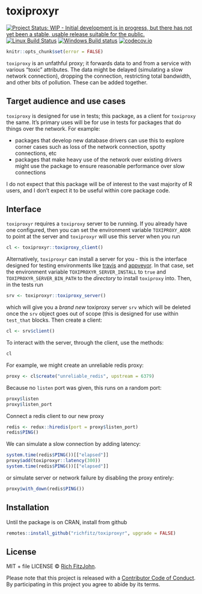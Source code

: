 # toxiproxyr

[![Project Status: WIP - Initial development is in progress, but there has not yet been a stable, usable release suitable for the public.](http://www.repostatus.org/badges/latest/wip.svg)](http://www.repostatus.org/#wip)
[![Linux Build Status](https://travis-ci.org/richfitz/toxiproxyr.svg?branch=master)](https://travis-ci.org/richfitz/toxiproxyr)
[![Windows Build status](https://ci.appveyor.com/api/projects/status/github/richfitz/toxiproxyr?svg=true)](https://ci.appveyor.com/project/richfitz/toxiproxyr)
[![codecov.io](https://codecov.io/github/richfitz/toxiproxyr/coverage.svg?branch=master)](https://codecov.io/github/richfitz/toxiproxyr?branch=master)

```r
knitr::opts_chunk$set(error = FALSE)
```

`toxiproxy` is an unfathful proxy; it forwards data to and from a service with various "toxic" attributes.  The data might be delayed (simulating a slow network connection), dropping the connection, restricting total bandwidth, and other bits of pollution.  These can be added together.

## Target audience and use cases

`toxiproxy` is designed for use in tests; this package, as a client for `toxiproxy` the same.  It's primary uses will be for use in tests for packages that do things over the network.  For example:

* packages that develop new database drivers can use this to explore corner cases such as loss of the network connection, spotty connections, etc
* packages that make heavy use of the network over existing drivers might use the package to ensure reasonable performance over slow connections

I do not expect that this package will be of interest to the vast majority of R users, and I don't expect it to be useful within core package code.

## Interface

`toxiproxyr` requires a `toxiproxy` server to be running.  If you already have one configured, then you can set the environment variable `TOXIPROXY_ADDR` to point at the server and `toxiproxyr` will use this server when you run

```r
cl <- toxiproxyr::toxiproxy_client()
```

Alternatively, `toxiproxyr` can install a server for you - this is the interface designed for testing environments like [travis](https://travis-ci.org) and [appveyor](https://ci.appveyor.com).  In that case, set the environment variable `TOXIPROXYR_SERVER_INSTALL` to `true` and `TOXIPROXYR_SERVER_BIN_PATH` to the *directory* to install `toxiproxy` into.  Then, in the tests run

```r
srv <- toxiproxyr::toxiproxy_server()
```

which will give you a *brand new* toxiproxy server `srv` which will be deleted once the `srv` object goes out of scope (this is designed for use within `test_that` blocks.  Then create a client:

```r
cl <- srv$client()
```

To interact with the server, through the client, use the methods:

```r
cl
```

For example, we might create an unreliable redis proxy:

```r
proxy <- cl$create("unreliable_redis", upstream = 6379)
```

Because no `listen` port was given, this runs on a random port:

```r
proxy$listen
proxy$listen_port
```

Connect a redis client to our new proxy

```r
redis <- redux::hiredis(port = proxy$listen_port)
redis$PING()
```

We can simulate a slow connection by adding latency:

```r
system.time(redis$PING())[["elapsed"]]
proxy$add(toxiproxyr::latency(300))
system.time(redis$PING())[["elapsed"]]
```

or simulate server or network failure by disabling the proxy entirely:

```r
proxy$with_down(redis$PING())
```

## Installation

Until the package is on CRAN, install from github

```r
remotes::install_github("richfitz/toxiproxyr", upgrade = FALSE)
```

## License

MIT + file LICENSE © [Rich FitzJohn](https://github.com/richfitz).

Please note that this project is released with a [Contributor Code of Conduct](https://github.com/richfitz/stevedore/blob/master/CONDUCT.md). By participating in this project you agree to abide by its terms.
